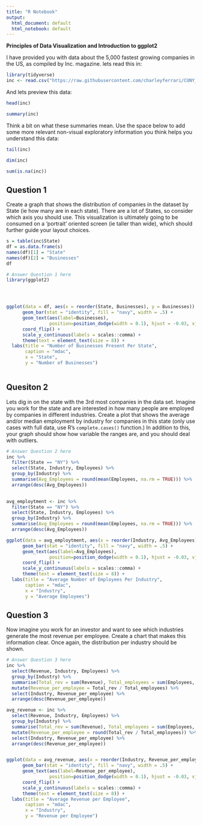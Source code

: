 ---
title: "R Notebook"
output:
  html_document: default
  html_notebook: default
---

**Principles of Data Visualization and Introduction to ggplot2**

I have provided you with data about the 5,000 fastest growing companies in the US, as compiled by Inc. magazine. lets read this in:

```{r}
library(tidyverse)
inc <- read.csv("https://raw.githubusercontent.com/charleyferrari/CUNY_DATA_608/master/module1/Data/inc5000_data.csv", header= TRUE)

```

And lets preview this data:

```{r}

head(inc)

```
```{r}

summary(inc)

```

Think a bit on what these summaries mean. Use the space below to add some more relevant non-visual exploratory information you think helps you understand this data:
```{r}
tail(inc)
```

```{r}

dim(inc)

```

```{r}
sum(is.na(inc))

```

## Question 1

Create a graph that shows the distribution of companies in the dataset by State (ie how many are in each state). There are a lot of States, so consider which axis you should use. This visualization is ultimately going to be consumed on a 'portrait' oriented screen (ie taller than wide), which should further guide your layout choices.



```{r}
s = table(inc$State)
df = as.data.frame(s)
names(df)[1] = "State"
names(df)[2] = "Businesses"
df
```

```{r}
# Answer Question 1 here
library(ggplot2)




ggplot(data = df, aes(x = reorder(State, Businesses), y = Businesses)) +
      geom_bar(stat = "identity", fill = "navy", width = .5) +
      geom_text(aes(label=Businesses), 
                position=position_dodge(width = 0.1), hjust = -0.03, vjust = 0.5, size = 2.5) +
      coord_flip() +
      scale_y_continuous(labels = scales::comma) +
      theme(text = element_text(size = 8)) +
  labs(title = "Number of Businesses Present Per State",
       caption = "mdac",
       x = "State",
       y = "Number of Businesses")
  

```
## Quesiton 2

Lets dig in on the state with the 3rd most companies in the data set. Imagine you work for the state and are interested in how many people are employed by companies in different industries. Create a plot that shows the average and/or median employment by industry for companies in this state (only use cases with full data, use R's `complete.cases()` function.) In addition to this, your graph should show how variable the ranges are, and you should deal with outliers.

```{r}

# Answer Question 2 here
inc %>% 
  filter(State == "NY") %>% 
  select(State, Industry, Employees) %>% 
  group_by(Industry) %>% 
  summarise(Avg_Employees = round(mean(Employees, na.rm = TRUE))) %>% 
  arrange(desc(Avg_Employees))
  

```
```{r}
avg_employtment <- inc %>% 
  filter(State == "NY") %>% 
  select(State, Industry, Employees) %>% 
  group_by(Industry) %>% 
  summarise(Avg_Employees = round(mean(Employees, na.rm = TRUE))) %>% 
  arrange(desc(Avg_Employees))

ggplot(data = avg_employtment, aes(x = reorder(Industry, Avg_Employees), y = Avg_Employees)) +
      geom_bar(stat = "identity", fill = "navy", width = .5) +
      geom_text(aes(label=Avg_Employees), 
                position=position_dodge(width = 0.1), hjust = -0.03, vjust = 0.5, size = 2.5) +
      coord_flip() +
      scale_y_continuous(labels = scales::comma) +
      theme(text = element_text(size = 8)) +
  labs(title = "Average Number of Employees Per Industry",
       caption = "mdac",
       x = "Industry",
       y = "Average Employees")
```

## Question 3

Now imagine you work for an investor and want to see which industries generate the most revenue per employee. Create a chart that makes this information clear. Once again, the distribution per industry should be shown.

```{r}

# Answer Question 3 here
inc %>% 
  select(Revenue, Industry, Employees) %>% 
  group_by(Industry) %>% 
  summarise(Total_rev = sum(Revenue), Total_employees = sum(Employees, na.rm = TRUE)) %>% 
  mutate(Revenue_per_employee = Total_rev / Total_employees) %>% 
  select(Industry, Revenue_per_employee) %>% 
  arrange(desc(Revenue_per_employee))

```
```{r}

avg_revenue <- inc %>% 
  select(Revenue, Industry, Employees) %>% 
  group_by(Industry) %>% 
  summarise(Total_rev = sum(Revenue), Total_employees = sum(Employees, na.rm = TRUE)) %>% 
  mutate(Revenue_per_employee = round(Total_rev / Total_employees)) %>% 
  select(Industry, Revenue_per_employee) %>% 
  arrange(desc(Revenue_per_employee))


ggplot(data = avg_revenue, aes(x = reorder(Industry, Revenue_per_employee), y = Revenue_per_employee)) +
      geom_bar(stat = "identity", fill = "navy", width = .5) +
      geom_text(aes(label=Revenue_per_employee), 
                position=position_dodge(width = 0.1), hjust = -0.03, vjust = 0.5, size = 2.5) +
      coord_flip() +
      scale_y_continuous(labels = scales::comma) +
      theme(text = element_text(size = 8)) +
  labs(title = "Average Revenue per Employee",
       caption = "mdac",
       x = "Industry",
       y = "Revenue per Employee")
```


